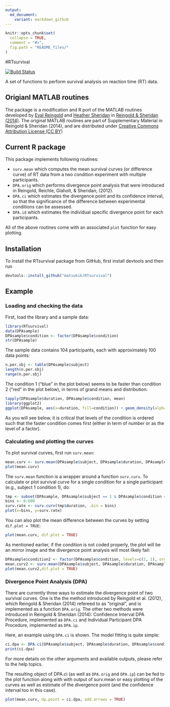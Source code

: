 ```yaml
---
output:
  md_document:
    variant: markdown_github
---
```


<!-- README.md is generated from README.Rmd. Please edit that file -->

```r
knitr::opts_chunk$set(
  collapse = TRUE,
  comment = "#>",
  fig.path = "README_files/"
)
```


#RTsurvival

[![Build Status](https://travis-ci.org/matsukik/RTsurvival.svg)](https://travis-ci.org/matsukik/RTsurvival) 

A set of functions to perform survival analysis on reaction time (RT) data. 

## Origianl MATLAB routines
The package is a modification and R port of the MATLAB routines developed by [Eyal Reingold](https://www.utm.utoronto.ca/psychology/people/faculty/eyal-reingold) and [Heather Sheridan](http://www.albany.edu/psychology/60729.php) in [Reingold & Sheridan (2014)](http://journal.frontiersin.org/article/10.3389/fpsyg.2014.01432/full). The original MATLAB routines are part of Supplementary Material in Reingold & Sheridan (2014), and are distributed under [Creative Commons Attribution License (CC BY)](https://creativecommons.org/licenses/by/3.0/)


## Current R package
This package implements following routines:

 - `surv.mean` which computes the mean survival curves (or difference curve) of RT data from a two condition experiment with multiple participants.
 - `DPA.orig` which performs divergence point analysis that were introduced in Reingold, Reichle, Glaholt, & Sheridan, (2012).
 - `DPA.ci` which estimates the divergence point and its confidence interval, so that the significance of the difference between experimental conditions can be assessed.
 - `DPA.id` which estimates the individual specific divergence point for each participants.

All of the above routines come with an associated `plot` function for easy plotting.

## Installation
To install the RTsurvival package from GitHub, first install devtools and then run
```r
devtools::install_github("matsukik/RTsurvival")
```

## Example

### Loading and checking the data
First, load the library and a sample data:
```r
library(RTsurvival)
data(DPAsample)
DPAsample$condition <- factor(DPAsample$condition)
str(DPAsample)
```

The sample data contains 104 participants, each with approximately 100 data points:
```r
n.per.sbj <- table(DPAsample$subject)
length(n.per.sbj)
range(n.per.sbj)
```

The condition 1 ("blue" in the plot below) seems to be faster than condition 2 ("red" in the plot below), in terms of grand means and distribution:
```r
tapply(DPAsample$duration, DPAsample$condition, mean)
library(ggplot2)
ggplot(DPAsample, aes(x=duration, fill=condition)) + geom_density(alpha=.2)
```

As you will see below, it is critical that levels of the condition is ordered such that the faster condition comes first (either in term of number or as the level of a factor).

### Calculating and plotting the curves

To plot survival curves, first run `surv.mean`:

```r
mean.curv <- surv.mean(DPAsample$subject, DPAsample$duration, DPAsample$condition)
plot(mean.curv)

```

The `surv.mean` function is a wrapper around a function `surv.curv`. To calculate or plot survival curve for a single condition for a single participant (e.g., subject 1 condition 1), do:
```r
tmp <- subset(DPAsample, DPAsample$subject == 1 & DPAsample$condition == 1)
bins <- 0:600
surv.rate <- surv.curv(tmp$duration, .bin = bins)
plot(x=bins, y=surv.rate)
```

You can also plot the mean difference between the curves by setting `dif.plot = TRUE`:
```r
plot(mean.curv, dif.plot = TRUE)
```

As mentioned earlier, if the condition is not coded properly, the plot will be an mirror image and the divergence point analysis will most likely fail:
```r
DPAsample$condition2 <- factor(DPAsample$condition, levels=c(2, 1), ordered=TRUE)
mean.curv2 <- surv.mean(DPAsample$subject, DPAsample$duration, DPAsample$condition2)
plot(mean.curv2,dif.plot = TRUE)
```

### Divergence Point Analysis (DPA)

There are currently three ways to estimate the divergence point of two survival curves. One is the the method introduced by Reingold et al. (2012), which Reingold & Sheridan (2014) refereed to as "original", and is implemented as a function `DPA.orig`. The other two methods were introduced in Reingold & Sheridan (2014): Confidence Interval DPA Procedure, implemented as `DPA.ci` and Individual Participant DPA Procedure, implemented as `DPA.ip`. 

Here, an example using `DPA.ci` is shown. The model fitting is quite simple:
```r
ci.dpa <- DPA.ci(DPAsample$subject, DPAsample$duration, DPAsample$condition, quiet = TRUE)
print(ci.dpa)
```
For more details on the other arguments and available outputs, please refer to the help topics.

The resulting object of DPA.ci (as well as `DPA.orig` and `DPA.ip`) can be fed to the plot function along with with output of surv.mean or easy plotting of the curves as well as estimate of the divergence point (and the confidence interval too in this case).

```r
plot(mean.curv, dp.point = ci.dpa, add.arrows = TRUE)
```

